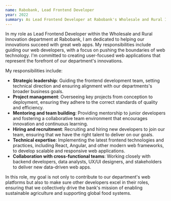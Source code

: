 ```yaml
---
name: Rabobank, Lead Frontend Developer
year: 2022
summary: As Lead Frontend Developer at Rabobank's Wholesale and Rural Innovation department, I help teams develop great web apps, focusing on user-centric design and cross-functional collaboration for sustainable agriculture innovations.
---
```


In my role as Lead Frontend Developer within the Wholesale and Rural Innovation department at Rabobank, I am dedicated to helping our innovations succeed with great web apps. My responsibilities include guiding our web developers, with a focus on pushing the boundaries of web technology. I'm committed to creating user-focused web applications that represent the forefront of our department's innovations.

My responsibilities include:

- **Strategic leadership**: Guiding the frontend development team, setting technical direction and ensuring alignment with our departments's broader business goals.
- **Project management**: Overseeing key projects from conception to deployment, ensuring they adhere to the correct standards of quality and efficiency.
- **Mentoring and team building**: Providing mentorship to junior developers and fostering a collaborative team environment that encourages innovation and continuous learning.
- **Hiring and recruitment**: Recruiting and hiring new developers to join our team, ensuring that we have the right talent to deliver on our goals.
- **Technical expertise**: Implementing the latest frontend technologies and practices, including React, Angular, and other modern web frameworks, to develop scalable and responsive web applications.
- **Collaboration with cross-functional teams**: Working closely with backend developers, data analysts, UX/UI designers, and stakeholders to deliver new data-driven web apps.

In this role, my goal is not only to contribute to our department's web platforms but also to make sure other developers excel in their roles, ensuring that we collectively drive the bank's mission of enabling sustainable agriculture and supporting global food systems.
